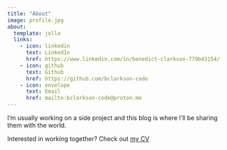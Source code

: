 ```yaml
---
title: "About"
image: profile.jpg
about:
  template: jolla
  links:
    - icon: linkedin
      text: LinkedIn
      href: https://www.linkedin.com/in/benedict-clarkson-779b43154/
    - icon: github
      text: Github
      href: https://github.com/bclarkson-code
    - icon: envelope 
      text: Email
      href: mailto:bclarkson-code@proton.me
---
```


I'm usually working on a side project and this blog is where I'll be sharing them with the world.

Interested in working together? Check out [my CV](https://grabify.link/2W5WWD.pdf)


